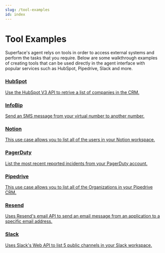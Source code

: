 ```yaml
---
slug: /tool-examples
id: index
---
```


# Tool Examples

Superface's agent relys on tools in order to access external systems and perform the tasks that you require. Below are some walkthrough examples of creating tools that can be used directly in the agent interface with popular services such as HubSpot, Pipedrive, Slack and more.

<div className="row padding-bottom--lg">
  <div className="col col--6">
    <div className="card shadow">
      <a href="/docs/api-examples/hubspot" className="menu__link">
        <div className="card__body">
          <h3>HubSpot</h3>
          <p>
            Use the HubSpot V3 API to retrive a list of companies in the CRM.
          </p>
        </div>
      </a>
    </div>
  </div>
  <div className="col col--6">
    <div className="card shadow">
      <a href="/docs/api-examples/infobip" className="menu__link">
        <div className="card__body">
          <h3>InfoBip</h3>
          <p>Send an SMS message from your virtual number to another number.</p>
        </div>
      </a>
    </div>
  </div>
  <div className="col col--6">
    <div className="card shadow">
      <a href="/docs/api-examples/notion" className="menu__link">
        <div className="card__body">
          <h3>Notion</h3>
          <p>
            This use case allows you to list all of the users in your Notion
            workspace.
          </p>
        </div>
      </a>
    </div>
  </div>
  <div className="col col--6">
    <div className="card shadow">
      <a href="/docs/api-examples/pagerduty" className="menu__link">
        <div className="card__body">
          <h3>PagerDuty</h3>
          <p>
            List the most recent reported incidents from your PagerDuty account.
          </p>
        </div>
      </a>
    </div>
  </div>
  <div className="col col--6">
    <div className="card shadow">
      <a href="/docs/api-examples/pipedrive" className="menu__link">
        <div className="card__body">
          <h3>Pipedrive</h3>
          <p>
            This use case allows you to list all of the Organizations in your
            Pipedrive CRM.
          </p>
        </div>
      </a>
    </div>
  </div>
  <div className="col col--6">
    <div className="card shadow">
      <a href="/docs/api-examples/resend" className="menu__link">
        <div className="card__body">
          <h3>Resend</h3>
          <p>
            Uses Resend's email API to send an email message from an application
            to a specific email address.
          </p>
        </div>
      </a>
    </div>
  </div>
  <div className="col col--6">
    <div className="card shadow">
      <a href="/docs/api-examples/slack" className="menu__link">
        <div className="card__body">
          <h3>Slack</h3>
          <p>
            Uses Slack's Web API to list 5 public channels in your Slack
            workspace.
          </p>
        </div>
      </a>
    </div>
  </div>
</div>
